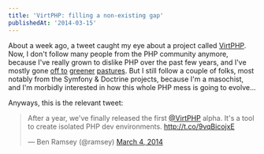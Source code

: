 ```yaml
---
title: 'VirtPHP: filling a non-existing gap'
publishedAt: '2014-03-15'
---
```


About a week ago, a tweet caught my eye about a project called [VirtPHP](http://virtphp.org/). Now, I don't follow many people from the PHP community anymore, because I've really grown to dislike PHP over the past few years, and I've mostly gone [off to](https://www.python.org/) [greener](http://www.oracle.com/technetwork/java/index.html) [pastures](http://www.scala-lang.org/). But I still follow a couple of folks, most notably from the Symfony & Doctrine projects, because I'm a masochist, and I'm morbidly interested in how this whole PHP mess is going to evolve...

Anyways, this is the relevant tweet:

<blockquote className="twitter-tweet" lang="en"><p>After a year, we&#39;ve finally released the first <a href="https://twitter.com/virtPHP">@VirtPHP</a> alpha. It&#39;s a tool to create isolated PHP dev environments. <a href="http://t.co/9vqBicojxE">http://t.co/9vqBicojxE</a></p>&mdash; Ben Ramsey (@ramsey) <a href="https://twitter.com/ramsey/statuses/440923075098714112">March 4, 2014</a></blockquote>
<script async src="//platform.twitter.com/widgets.js" charSet="utf-8" />

Naturally, I took a look at the project, and soon a short exchange of words with the project's initiators followed:

<blockquote className="twitter-tweet" data-conversation="none" lang="en"><p><a href="https://twitter.com/ramsey">@ramsey</a> <a href="https://twitter.com/virtPHP">@VirtPHP</a> seems superfluous because of Composer and vendor&#39;d package installs. Maybe handy for diff php versions, but that&#39;s it.</p>&mdash; Daan Debie (@DaanDebie) <a href="https://twitter.com/DaanDebie/statuses/443067360698970112">March 10, 2014</a></blockquote>

<blockquote className="twitter-tweet" data-conversation="none" lang="en"><p><a href="https://twitter.com/DaanDebie">@DaanDebie</a> That&#39;s its primary use-case. It&#39;s for devs who work on many different projects, each with different PHP and PECL requirements.</p>&mdash; Ben Ramsey (@ramsey) <a href="https://twitter.com/ramsey/statuses/443067785900331008">March 10, 2014</a></blockquote>

<blockquote className="twitter-tweet" data-conversation="none" lang="en"><p><a href="https://twitter.com/ramsey">@ramsey</a> <a href="https://twitter.com/virtPHP">@VirtPHP</a> also, virtualenv is needed cause of fundamentally different way Python package management is setup. PHP doesn&#39;t need that.</p>&mdash; Daan Debie (@DaanDebie) <a href="https://twitter.com/DaanDebie/statuses/443067657982836736">March 10, 2014</a></blockquote>

<blockquote className="twitter-tweet" data-conversation="none" lang="en"><p><a href="https://twitter.com/DaanDebie">@DaanDebie</a> You&#39;ll need to elaborate, since I don&#39;t see a big difference.</p>&mdash; Ben Ramsey (@ramsey) <a href="https://twitter.com/ramsey/statuses/443067978888663041">March 10, 2014</a></blockquote>

<blockquote className="twitter-tweet" data-conversation="none" lang="en"><p><a href="https://twitter.com/DaanDebie">@DaanDebie</a> if you run multiple VMs for different projects, or are looking for easy way to test upgrades we offer great benefits. <a href="https://twitter.com/ramsey">@ramsey</a></p>&mdash; virtPHP (@virtPHP) <a href="https://twitter.com/virtPHP/statuses/443072141970661376">March 10, 2014</a></blockquote>

<blockquote className="twitter-tweet" data-conversation="none" lang="en"><p><a href="https://twitter.com/DaanDebie">@DaanDebie</a> if youre fortunate enough to have one code base or put all your projects on the same config, we offer small benefits cc <a href="https://twitter.com/ramsey">@ramsey</a></p>&mdash; virtPHP (@virtPHP) <a href="https://twitter.com/virtPHP/statuses/443071746389069824">March 10, 2014</a></blockquote>

At the time, I didn't feel like spamming my elaboration in 140-character snippits on Twitter, but I realized that the faults I see in virtPHP are part of a more pervasive problem in see in PHP-land: people putting lots of time (1 year in this case, for only an alpha version!) into problems that don't need solving.

In this post I want to elaborate on why virtPHP solves a problem that doesn't actually exist.

## What problems does virtPHP try to solve?

As far as I could deduce from the tweets, the website and their [GitHub repo](https://github.com/virtphp/virtphp), virtPHP is a tool that allows you to create separate PHP environments. That allows you to do the following:

* Use differing sets of PECL extensions
* Use different PEAR packages, including different versions of the same package
* Use different versions of PHP

(Also, according to the website "Note: virtPHP is currently only targeted to command line php (php-cli) for *nix based systems." Does this mean I can't use virtPHP for having different PHP installs for developing _web applications_?!)

Granted, I've been out of the PHP loop for a while now, but I still have a pretty decent grasp of what's going on there. So I've come to the conclusion that in the current state of affairs with regards to PHP development, all those problems are solved already or don't need to be solved.



## Package Management

Despite my dislike for PHP, I don't think it's all Fire & Brimstone. In fact, one of the things the PHP community _did get right_ is Package Management. With the arrival of [Composer](https://getcomposer.org/), package management - using third party libraries and frameworks - has become rediculously easy. [PEAR](http://pear.php.net/) is quickly becoming a [thing of the past](http://benramsey.com/blog/2013/11/the-fall-of-pear-and-the-rise-of-composer/), if it hasn't already.

On the its website, virtPHP gets likened to [virtualenv](http://www.virtualenv.org/). Even the name resembles its Python counterpart. For those who don't know: _virtualenv_ allows Python programmers to have separate environments to develop in, for different projects, much like virtPHP advertises. Now, as I've mentioned in my tweets, virtualenv is a necessary contract within the Python world because of how package management is set up. When you install a package for Python, using [`easy_install`](http://pythonhosted.org/setuptools/easy_install.html) or [`pip`](http://www.pip-installer.org/), packages get installed system-wide. They will end up in a place related to your Python interpreter. The same goes for using installing [Rubygems](http://rubygems.org/) for Ruby, using `gem install`. When working on different projects, that can quickly become a mess of conflicting dependencies and versions.

Composer however, solves this neatly by installing packages in a _vendor_ directory, relative to your project root. In a way, it's more a dependency manager than a package manager, it even says so [on the website](https://getcomposer.org/doc/00-intro.md#dependency-management). [Bundler](http://bundler.io/) for Ruby does the same. This removes the need for separate environments to avoid conflicts between packages and projects.

Seeing that Composer negates the need for using PEAR (which virtPHP mentions) for installing packages, there's no problem that virtPHP needs to solve in relation to package management.

## PECL Extensions and PHP versions

The other usescases for virtPHP have to do with managing different sets of PECL extensions and different PHP versions. PECL is a system for distributing PHP extensions. Let me start by saying that the need for extensions to the PHP core is dangerous at best. If you need extra functionality, then there are PHP packages for that, that can be installed with Composer. Or we might be talking about PHP bindings for some C library, but in my opinion it should be trivial to include those as a package in your project as well. If some feature really merits writing a C extension for that, it's probably better suited as a part of the core language.

Now, there are some scenarios in which (C) extensions are a necessary evil. For instance if you want to use ImageMagick, you'll need the PHP bindings, which come in the form of an extension. Installing extensions, and especially switching between extensions, should not be a thing you do often, though. I really doubt if you'll ever bump into conflicts because of extensions you installed. Most extensions shouldn't bother you if they're installed, but you don't use them in a project.

Switching between PHP versions could be the only legitimate usecase for virtPHP, but only if you're developing a library that is going to be used by lots of people with lots of different PHP versions you need to test/develop against. In all other cases - building webapps mostly - I'm assuming you have complete control over the production environment, so you can choose which PHP version your projects run on. It's easy then to develop all your projects against that version, and there's no need to switch to different versions.

It's interesting to note, by the way, that according to it's website, virtPHP doesn't actually let you install different PHP versions side by side. You need [other](https://github.com/CHH/phpenv) [tools](https://github.com/CHH/php-build) for that.

Should you still want to use different versions of PHP with different extensions installed, you're still not going to use virtPHP, because there are better solutions...

## Separate development environments done the right way

If you really want to have different development environments for different projects, and as an added bonus have parity between your production systems and development environments, you should setup Virtual Machines to run your code on, using [Vagrant](http://www.vagrantup.com/) and some form of provisioning.

In fact, you don't even have to understand how provisioning tools work. There are multiple tools to help you setup disposable development environments with your exact specifications:

* [Puphpet](https://puphpet.com/)
* [Rove](http://rove.io/)
* [Protobox](http://getprotobox.com/)

I highly suggest you give them a spin to make your life and that of your fellow developers much easier!

## Conclusion

The world does not need virtPHP. Package mangement is a solved problem for PHP these days, and using different PHP versions and language extensions is mostly a non-issue. But the real problem with virtPHP is that you should approach the problem of having different development environments for different projects, from a whole different angle. Devops is hot these days, and it has given us many tools to help us out in that department.

It's shocking to me that people would spend a year to develop a tool without actually finding out if the problems they're trying to solve, has been solved already. Maybe that's part of the PHP-problem, the community should spend their time more wisely.
